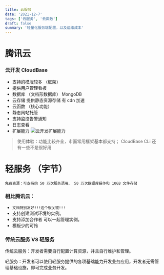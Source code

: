 ```yaml
---
title: 云服务
date: '2021-12-7'
tags: ['云服务', '云函数']
draft: false
summary: '轻量化服务端配置，以及运维成本'
---
```


<TOCInline toc={props.toc} exclude="Overview" asDisclosure />

# 腾讯云

### 云开发 CloudBase

- 支持的模版较多 （框架）
- 提供用户管理看板
- 数据库 （文档形数据库） MongoDB
- 云存储 提供静态资源存储 有 cdn 加速
- 云函数 （核心功能）
- 静态网站托管
- 支持监控告警通知
- 日志查看
- 扩展能力
  ![云开发扩展能力](http://1259397000.vod2.myqcloud.com/68dd9606vodcq1259397000/8fc30d43387702292527388993/Y3JnjwQTzbEA.png)

> 使用体验：功能比较齐全，市面常用框架基本都支持；
> CloudBase CLi 还有一些不是很好用

# 轻服务 （字节）

`免费资源：可支持约 50 万次服务调用、 50 万次数据库操作和 10GB 文件存储`

### 相比腾讯云：

- `文档特别友好!!!这个很关键!!!`
- 支持创建测试环境的实例。
- 支持添加合作者 可以一起管理实例。
- 模板少的可怜

### 传统云服务 VS 轻服务

传统云服务：开发者需要自行配置计算资源，并且自行维护和管理。

轻服务：开发者可以使用轻服务提供的各项基础能力开发业务应用，开发者无需管理基础设施，即可完成业务开发。
